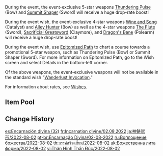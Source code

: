 {{Wish
|name              = Epitome Invocation 2022-08-02
|image             = Epitome Invocation 2022-08-02.png
|type              = Weapon Event
|duration          = event
|time_start        = 2022-08-02 18:00:00
|time_end          = 2022-08-23 14:59:59
|link              = https://genshin.hoyoverse.com/en/news/detail/22500
|preceding         = Epitome Invocation/2022-07-13
|alongside         = Tapestry of Golden Flames/2022-08-02
|succeeding        = Epitome Invocation/2022-08-24
}}
During the event, the event-exclusive 5-star weapons [[Thundering Pulse]] (Bow) and [[Summit Shaper]] (Sword) will receive a huge drop-rate boost!

During the event wish, the event-exclusive 4-star weapons [[Wine and Song]] (Catalyst) and [[Alley Hunter]] (Bow) as well as the 4-star weapons [[The Flute]] (Sword), [[Sacrificial Greatsword]] (Claymore), and [[Dragon's Bane]] (Polearm) will receive a huge drop-rate boost!

During the event wish, use [[Epitomized Path]] to chart a course towards a promotional 5-star weapon, such as Thundering Pulse (Bow) or Summit Shaper (Sword). For more information on Epitomized Path, go to the Wish screen and select Details in the bottom-left corner.

Of the above weapons, the event-exclusive weapons will not be available in the standard wish "[[Wanderlust Invocation]]."

For information about rates, see [[Wishes]].

==Item Pool==
{{Wish Pool
|^Thundering Pulse
|^Summit Shaper
|^Wine and Song
|^Alley Hunter
|^The Flute
|^Sacrificial Greatsword
|^Dragon's Bane
|Amos' Bow
|Aquila Favonia
|Lost Prayer to the Sacred Winds
|Primordial Jade Winged-Spear
|Skyward Atlas
|Skyward Blade
|Skyward Harp
|Skyward Pride
|Skyward Spine
|Wolf's Gravestone
|Barbara
|Beidou
|Bennett
|Chongyun
|Diona
|Fischl
|Gorou
|Kujou Sara
|Kuki Shinobu
|Ningguang
|Noelle
|Razor
|Rosaria
|Sayu
|Sucrose
|Thoma
|Xiangling
|Xingqiu
|Xinyan
|Yanfei
|Yun Jin
|Eye of Perception
|Favonius Codex
|Favonius Greatsword
|Favonius Lance
|Favonius Sword
|Favonius Warbow
|Lion's Roar
|Rainslasher
|Rust
|Sacrificial Bow
|Sacrificial Fragments
|Sacrificial Sword
|The Bell
|The Stringless
|The Widsith
|Black Tassel
|Bloodtainted Greatsword
|Cool Steel
|Debate Club
|Emerald Orb
|Ferrous Shadow
|Harbinger of Dawn
|Magic Guide
|Raven Bow
|Sharpshooter's Oath
|Skyrider Sword
|Slingshot
|Thrilling Tales of Dragon Slayers
}}

==Change History==
{{Change History|2.8}}

[[es:Encarnación divina (32)]]
[[fr:Incarnation divine/02.08.2022]]
[[ja:神鋳賦形/2022-08-02]]
[[pt-br:Encarnação Divina/02-08-2022]]
[[ru:Воплощение божества/2022-08-02]]
[[th:สรรค์สร้างเซียน/2022-08-02]]
[[uk:Божественна лита форма/2022-08-02]]
[[vi:Thân Hình Thần Đúc/2022-08-02]]
